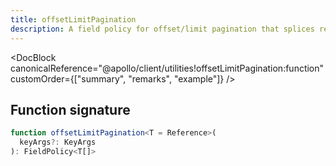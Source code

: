 ```yaml
---
title: offsetLimitPagination
description: A field policy for offset/limit pagination that splices results into arrays
---
```


<DocBlock
  canonicalReference="@apollo/client/utilities!offsetLimitPagination:function"
  customOrder={["summary", "remarks", "example"]}
/>

## Function signature

```ts
function offsetLimitPagination<T = Reference>(
  keyArgs?: KeyArgs
): FieldPolicy<T[]>
```